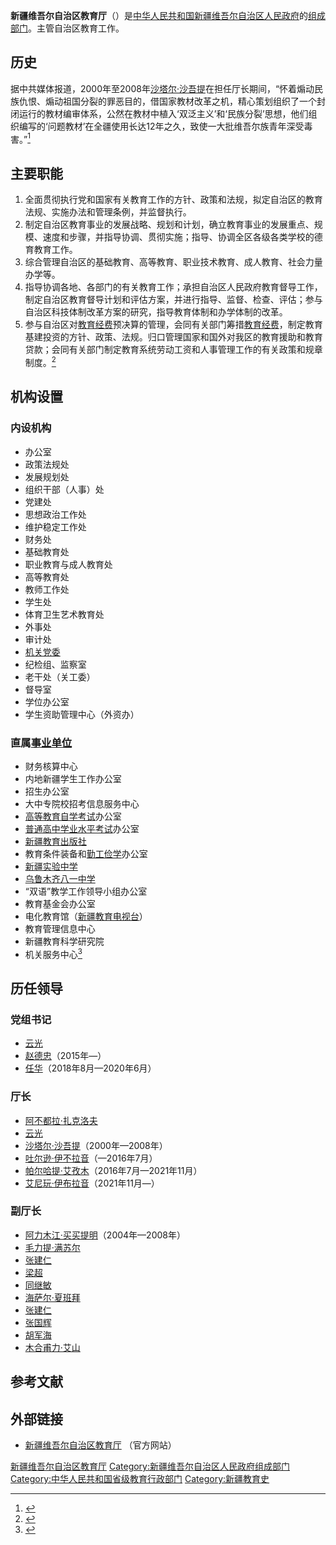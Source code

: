 {{Infobox PRCG
|机构名称=新疆维吾尔自治区教育厅<br>{{lang|ug|شىنجاڭ ئۇيغۇر ئاپتونوم رايونلۇق مائارىپ نازارىتى}}
|标志1=Red star.svg
|标志1说明=[[s:国务院关于国家行政机关和企业事业单位社会团体印章管理的规定|1999年规定]]：[[印章|印章]][[直径|直径]]不大于4.2厘米，中央刊[[五角星|五角星]]。
|职位1=厅长
|人员1=[[艾尼玩·伊布拉音|艾尼玩·伊布拉音]]
|职位2=副厅长
|人员2=[[薛继海|薛继海]]{{wrap}}[[海拉提|海拉提]]{{wrap}}[[刘玉光|刘玉光]]{{wrap}}[[孙长波|孙长波]]{{wrap}}[[刘剑_(1964年)|刘剑]]
|人数2=5
|成立时间=
|上级机构=[[新疆维吾尔自治区人民政府|新疆维吾尔自治区人民政府]]
|机构类型=[[新疆维吾尔自治区人民政府组成部门|新疆维吾尔自治区人民政府组成部门]]
|行政级别=正地厅级
|地址1 = [[新疆维吾尔自治区|新疆维吾尔自治区]][[乌鲁木齐市|乌鲁木齐市]]天山区胜利路229号
|官网 = [http://www.xjedu.gov.cn/ xjedu.gov.cn]
}}

'''新疆维吾尔自治区教育厅'''（{{lang-ug|شىنجاڭ ئۇيغۇر ئاپتونوم رايونلۇق مائارىپ نازارىتى}}）是[[中华人民共和国|中华人民共和国]][[新疆维吾尔自治区人民政府|新疆维吾尔自治区人民政府]]的[[新疆维吾尔自治区人民政府组成部门|组成部门]]。主管自治区教育工作。

==历史==
据中共媒体报道，2000年至2008年[[沙塔尔·沙吾提|沙塔尔·沙吾提]]在担任厅长期间，“怀着煽动民族仇恨、煽动祖国分裂的罪恶目的，借国家教材改革之机，精心策划组织了一个封闭运行的教材编审体系，公然在教材中植入‘双泛主义’和‘民族分裂’思想，他们组织编写的‘问题教材’在全疆使用长达12年之久，致使一大批维吾尔族青年深受毒害。”<ref>{{cite news |title=使用达12年「毒害青年」 「图搞疆独」 教材「民族分裂」 三维族高官遭查 |url=http://www.singtao.ca/toronto/2309335/2018-01-11/post-%E4%BD%BF%E7%94%A8%E9%81%9412%E5%B9%B4-%E3%80%8C%E6%AF%92%E5%AE%B3%E9%9D%92%E5%B9%B4%E3%80%8D-%E3%80%8C%E5%9C%96%E6%90%9E%E7%96%86%E7%8D%A8%E3%80%8D-%E6%95%99%E6%9D%90%E3%80%8C%E6%B0%91%E6%97%8F/?variant=zh-hk |accessdate=2018-09-26 |work=星岛日报 |date=2018-01-11 |archive-url=https://web.archive.org/web/20180926052142/http://www.singtao.ca/toronto/2309335/2018-01-11/post-%E4%BD%BF%E7%94%A8%E9%81%9412%E5%B9%B4-%E3%80%8C%E6%AF%92%E5%AE%B3%E9%9D%92%E5%B9%B4%E3%80%8D-%E3%80%8C%E5%9C%96%E6%90%9E%E7%96%86%E7%8D%A8%E3%80%8D-%E6%95%99%E6%9D%90%E3%80%8C%E6%B0%91%E6%97%8F/?variant=zh-hk |archive-date=2018-09-26 |dead-url=yes }}</ref> 

== 主要职能 ==
# 全面贯彻执行党和国家有关教育工作的方针、政策和法规，拟定自治区的教育法规、实施办法和管理条例，并监督执行。
# 制定自治区教育事业的发展战略、规划和计划，确立教育事业的发展重点、规模、速度和步骤，并指导协调、贯彻实施；指导、协调全区各级各类学校的德育教育工作。
# 综合管理自治区的基础教育、高等教育、职业技术教育、成人教育、社会力量办学等。
# 指导协调各地、各部门的有关教育工作；承担自治区人民政府教育督导工作，制定自治区教育督导计划和评估方案，并进行指导、监督、检查、评估；参与自治区科技体制改革方案的研究，指导教育体制和办学体制的改革。
# 参与自治区对[[教育经费|教育经费]]预决算的管理，会同有关部门筹措[[教育经费|教育经费]]，制定教育基建投资的方针、政策、法规。归口管理国家和国外对我区的教育援助和教育贷款；会同有关部门制定教育系统劳动工资和人事管理工作的有关政策和规章制度。<ref>{{cite web |url = http://www.xjedu.gov.cn/jytgk/2011/42081.htm |title = 委厅概况 |language = zh-hans |deadurl = yes |archiveurl = https://web.archive.org/web/20140201172805/http://www.xjedu.gov.cn/jytgk/2011/42081.htm |archivedate = 2014-02-01 }}</ref>

== 机构设置 ==
=== 内设机构 ===
*办公室
*政策法规处
*发展规划处
*组织干部（人事）处
*党建处
*思想政治工作处
*维护稳定工作处
*财务处
*基础教育处
*职业教育与成人教育处
*高等教育处
*教师工作处
*学生处
*体育卫生艺术教育处
*外事处
*审计处
*[[机关党委|机关党委]]
*纪检组、监察室
*老干处（关工委）
*督导室
*学位办公室
*学生资助管理中心（外资办）

=== 直属[[事业单位|事业单位]] ===
*财务核算中心
*内地新疆学生工作办公室
*招生办公室
*大中专院校招考信息服务中心
*[[高等教育自学考试|高等教育自学考试]]办公室
*[[普通高中学业水平考试|普通高中学业水平考试]]办公室
*[[新疆教育出版社|新疆教育出版社]]
*教育条件装备和[[勤工俭学|勤工俭学]]办公室
*[[新疆实验中学|新疆实验中学]]
*[[乌鲁木齐八一中学|乌鲁木齐八一中学]]
*“双语”教学工作领导小组办公室
*教育基金会办公室
*电化教育馆（[[新疆教育电视台|新疆教育电视台]]）
*教育管理信息中心
*新疆教育科学研究院
*机关服务中心<ref>{{cite web |url = http://www.xjedu.gov.cn/jgsz/10664.htm |title = 教育厅机关各处室及直属事业单位 |language = zh-hans |deadurl = yes |archiveurl = https://web.archive.org/web/20140128091216/http://www.xjedu.gov.cn/jgsz/10664.htm |archivedate = 2014-01-28 }}</ref>

==历任领导==
===党组书记===
*[[云光|云光]]
*[[赵德忠|赵德忠]]（2015年—）
*[[任华|任华]]（2018年8月—2020年6月）

===厅长===
*[[阿不都拉·扎克洛夫|阿不都拉·扎克洛夫]]
*[[云光|云光]]
*[[沙塔尔·沙吾提|沙塔尔·沙吾提]]（2000年—2008年）
*[[吐尔逊·伊不拉音|吐尔逊·伊不拉音]]（—2016年7月）
*[[帕尔哈提·艾孜木|帕尔哈提·艾孜木]]（2016年7月—2021年11月）
*[[艾尼玩·伊布拉音|艾尼玩·伊布拉音]]（2021年11月—）

===副厅长===
*[[阿力木江·买买提明|阿力木江·买买提明]]（2004年—2008年）
*[[毛力提·满苏尔|毛力提·满苏尔]]
*[[张建仁|张建仁]]
*[[梁超|梁超]]
*[[同继敏|同继敏]]
*[[海萨尔·夏班拜|海萨尔·夏班拜]]
*[[张建仁|张建仁]]
*[[张国辉|张国辉]]
*[[胡军海|胡军海]]
*[[木合甫力·艾山|木合甫力·艾山]]
== 参考文献 ==
{{Reflist}}

== 外部链接 ==
* [http://www.jxedu.gov.cn/ 新疆维吾尔自治区教育厅] {{Wayback|url=http://www.jxedu.gov.cn/ |date=20201123195451 }}（官方网站）

{{新疆高等院校}}

[[Category:新疆维吾尔自治区教育厅|]]
[[Category:新疆维吾尔自治区人民政府组成部门|Category:新疆维吾尔自治区人民政府组成部门]]
[[Category:中华人民共和国省级教育行政部门|Category:中华人民共和国省级教育行政部门]]
[[Category:新疆教育史|Category:新疆教育史]]